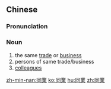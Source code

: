 {{also|同业}}
==Chinese==
{{zh-forms|s=同业}}

===Pronunciation===
{{zh-pron
|m=tóngyè
|c=tung4 jip6
|h=pfs=thùng-ngia̍p
|mn=tông-gia̍p
|cat=n
}}

===Noun===
{{zh-noun}}

# the same [[trade]] or [[business]]
# persons of same trade/business
# [[colleagues]]

[[zh-min-nan:同業]]
[[ko:同業]]
[[hu:同業]]
[[zh:同業]]